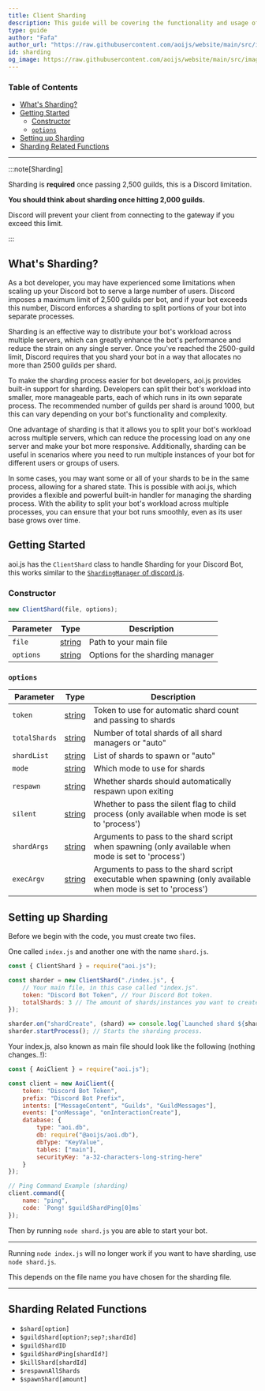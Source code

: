 ```yaml
---
title: Client Sharding
description: This guide will be covering the functionality and usage of client sharding.
type: guide
author: "Fafa"
author_url: "https://raw.githubusercontent.com/aoijs/website/main/src/images/contributors/fafa.png"
id: sharding
og_image: https://raw.githubusercontent.com/aoijs/website/main/src/images/og/9.png
---
```


### Table of Contents

-   [What's Sharding?](#whats-sharding)
-   [Getting Started](#getting-started)
    -   [Constructor](#constructor)
    -   [`options`](#options)
-   [Setting up Sharding](#setting-up-sharding)
-   [Sharding Related Functions](#sharding-related-functions)

---

:::note[Sharding]

Sharding is **required** once passing 2,500 guilds, this is a Discord limitation.

**You should think about sharding once hitting 2,000 guilds.**

Discord will prevent your client from connecting to the gateway if you exceed this limit.

:::

## What's Sharding?

As a bot developer, you may have experienced some limitations when scaling up your Discord bot to serve a large number of users. Discord imposes a maximum limit of 2,500 guilds per bot, and if your bot exceeds this number, Discord enforces a sharding to split portions of your bot into separate processes.

Sharding is an effective way to distribute your bot's workload across multiple servers, which can greatly enhance the bot's performance and reduce the strain on any single server. Once you've reached the 2500-guild limit, Discord requires that you shard your bot in a way that allocates no more than 2500 guilds per shard.

To make the sharding process easier for bot developers, aoi.js provides built-in support for sharding. Developers can split their bot's workload into smaller, more manageable parts, each of which runs in its own separate process. The recommended number of guilds per shard is around 1000, but this can vary depending on your bot's functionality and complexity.

One advantage of sharding is that it allows you to split your bot's workload across multiple servers, which can reduce the processing load on any one server and make your bot more responsive. Additionally, sharding can be useful in scenarios where you need to run multiple instances of your bot for different users or groups of users.

In some cases, you may want some or all of your shards to be in the same process, allowing for a shared state. This is possible with aoi.js, which provides a flexible and powerful built-in handler for managing the sharding process. With the ability to split your bot's workload across multiple processes, you can ensure that your bot runs smoothly, even as its user base grows over time.

## Getting Started

aoi.js has the `ClientShard` class to handle Sharding for your Discord Bot, this works similar to the [`ShardingManager` of discord.js](https://old.discordjs.dev/#/docs/discord.js/14.13.0/class/ShardingManager).

### Constructor

```js
new ClientShard(file, options);
```

| Parameter |                                               Type                                                | Description                      |
| --------- | :-----------------------------------------------------------------------------------------------: | -------------------------------- |
| `file`    | [string](https://developer.mozilla.org/en-US/docs/Web/JavaScript/Reference/Global_Objects/String) | Path to your main file           |
| `options` | [string](https://developer.mozilla.org/en-US/docs/Web/JavaScript/Reference/Global_Objects/String) | Options for the sharding manager |

### `options`

| Parameter     |                                               Type                                                | Description                                                                                                   |
| ------------- | :-----------------------------------------------------------------------------------------------: | ------------------------------------------------------------------------------------------------------------- |
| `token`       | [string](https://developer.mozilla.org/en-US/docs/Web/JavaScript/Reference/Global_Objects/String) | Token to use for automatic shard count and passing to shards                                                  |
| `totalShards` | [string](https://developer.mozilla.org/en-US/docs/Web/JavaScript/Reference/Global_Objects/String) | Number of total shards of all shard managers or "auto"                                                        |
| `shardList`   | [string](https://developer.mozilla.org/en-US/docs/Web/JavaScript/Reference/Global_Objects/String) | List of shards to spawn or "auto"                                                                             |
| `mode`        | [string](https://developer.mozilla.org/en-US/docs/Web/JavaScript/Reference/Global_Objects/String) | Which mode to use for shards                                                                                  |
| `respawn`     | [string](https://developer.mozilla.org/en-US/docs/Web/JavaScript/Reference/Global_Objects/String) | Whether shards should automatically respawn upon exiting                                                      |
| `silent`      | [string](https://developer.mozilla.org/en-US/docs/Web/JavaScript/Reference/Global_Objects/String) | Whether to pass the silent flag to child process (only available when mode is set to 'process')               |
| `shardArgs`   | [string](https://developer.mozilla.org/en-US/docs/Web/JavaScript/Reference/Global_Objects/String) | Arguments to pass to the shard script when spawning (only available when mode is set to 'process')            |
| `execArgv`    | [string](https://developer.mozilla.org/en-US/docs/Web/JavaScript/Reference/Global_Objects/String) | Arguments to pass to the shard script executable when spawning (only available when mode is set to 'process') |

## Setting up Sharding

Before we begin with the code, you must create two files.

One called `index.js` and another one with the name `shard.js`.

```js
const { ClientShard } = require("aoi.js");

const sharder = new ClientShard("./index.js", {
    // Your main file, in this case called "index.js".
    token: "Discord Bot Token", // Your Discord Bot token.
    totalShards: 3 // The amount of shards/instances you want to create, in this case three.
});

sharder.on("shardCreate", (shard) => console.log(`Launched shard ${shard.id}`)); // Used for debugging, can be removed.
sharder.startProcess(); // Starts the sharding process.
```

Your index.js, also known as main file should look like the following (nothing changes..!):

```js
const { AoiClient } = require("aoi.js");

const client = new AoiClient({
    token: "Discord Bot Token",
    prefix: "Discord Bot Prefix",
    intents: ["MessageContent", "Guilds", "GuildMessages"],
    events: ["onMessage", "onInteractionCreate"],
    database: {
        type: "aoi.db",
        db: require("@aoijs/aoi.db"),
        dbType: "KeyValue",
        tables: ["main"],
        securityKey: "a-32-characters-long-string-here"
    }
});

// Ping Command Example (sharding)
client.command({
    name: "ping",
    code: `Pong! $guildShardPing[0]ms`
});
```

Then by running `node shard.js` you are able to start your bot.

---

Running `node index.js` will no longer work if you want to have sharding, use `node shard.js`.

This depends on the file name you have chosen for the sharding file.

---

## Sharding Related Functions

-   `$shard[option]`
-   `$guildShard[option?;sep?;shardId]`
-   `$guildShardID`
-   `$guildShardPing[shardId?]`
-   `$killShard[shardId]`
-   `$respawnAllShards`
-   `$spawnShard[amount]`
